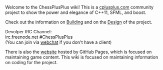 Welcome to the ChessPlusPlus wiki! This is a [http://www.cplusplus.com/ cplusplus.com] community project to show the power and elegance of C++11, SFML, and boost.

Check out the information on [[Building]] and on the [[Design]] of the project.

Devolper IRC Channel:<br/>
irc.freenode.net #ChessPlusPlus
<br/>(You can join via [http://webchat.freenode.net/ webchat] if you don't have a client)

There is also the [http://cpluspluscom.GitHub.IO/ChessPlusPlus/ website] hosted by GitHub Pages, which is focused on maintaining game content. This wiki is focused on maintaining information on coding for the project.
